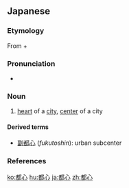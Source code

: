 ==Japanese==
{{ja-kanjitab|と|しん|yomi=o}}

===Etymology===
From {{m|ja|都|sc=Jpan|tr=to||metropolis}} + {{m|ja|心|sc=Jpan|tr=shin||central part}}

===Pronunciation===
* {{ja-pron|としん|y=o|acc=0|acc_ref=NHK}}

===Noun===
{{ja-noun|としん}}
# [[heart]] of a [[city]], [[center]] of a city

====Derived terms====
* [[副都心]] (''fukutoshin''): urban subcenter

===References===
<references/>

[[ko:都心]]
[[hu:都心]]
[[ja:都心]]
[[zh:都心]]
